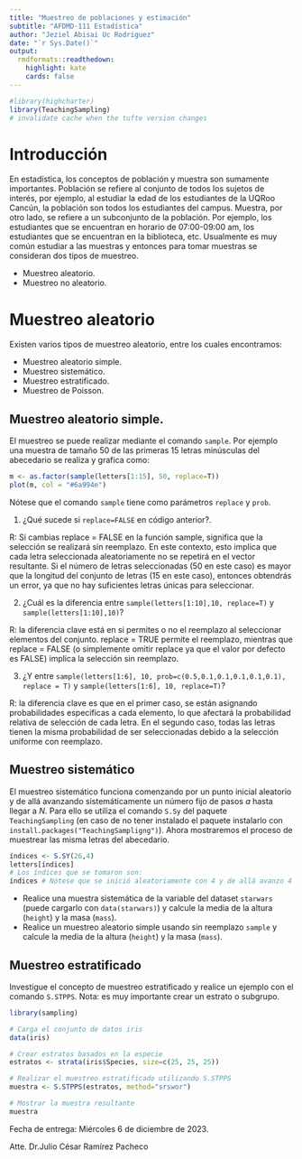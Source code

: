 ---
title: "Muestreo de poblaciones y estimación"
subtitle: "AFDMD-111 Estadística"
author: "Jeziel Abisai Uc Rodriguez"
date: "`r Sys.Date()`"
output:
  rmdformats::readthedown:
    highlight: kate
    cards: false
---

```{r setup, include=FALSE}
#library(highcharter)
library(TeachingSampling)
# invalidate cache when the tufte version changes
```




# Introducción

En estadística, los conceptos de población y muestra son sumamente importantes. Población se refiere al conjunto de todos los sujetos de interés, por ejemplo, al estudiar la edad de los estudiantes de la UQRoo Cancún, la población son todos los estudiantes del campus. Muestra, por otro lado, se refiere a un subconjunto de la población. Por ejemplo, los estudiantes que se encuentran en horario de 07:00-09:00 am, los estudiantes que se encuentran en la biblioteca, etc. Usualmente es muy común estudiar a las muestras y entonces para tomar muestras se consideran dos tipos de muestreo.

- Muestreo aleatorio.
- Muestreo no aleatorio.


# Muestreo aleatorio

Existen varios tipos de muestreo aleatorio, entre los cuales encontramos:

- Muestreo aleatorio simple.
- Muestreo sistemático.
- Muestreo estratificado.
- Muestreo de Poisson.

## Muestreo aleatorio simple.

El muestreo se puede realizar mediante el comando `sample`. Por ejemplo una muestra de tamaño $50$ de las primeras $15$ letras minúsculas del abecedario se realiza y grafica como:

```{r sampSR}
m <- as.factor(sample(letters[1:15], 50, replace=T))
plot(m, col = "#6a994e")
```

Nótese que el comando `sample` tiene como parámetros `replace` y `prob`. 

1. ¿Qué sucede si `replace=FALSE` en código anterior?.
 
 R: Si cambias replace = FALSE en la función sample, significa que la selección se realizará sin reemplazo. En este contexto, esto implica que cada letra seleccionada aleatoriamente no se repetirá en el vector resultante. Si el número de letras seleccionadas (50 en este caso) es mayor que la longitud del conjunto de letras (15 en este caso), entonces obtendrás un error, ya que no hay suficientes letras únicas para seleccionar.
 
2. ¿Cuál es la diferencia entre `sample(letters[1:10],10, replace=T)` y `sample(letters[1:10],10)`?

 R: la diferencia clave está en si permites o no el reemplazo al seleccionar elementos del conjunto. replace = TRUE permite el reemplazo, mientras que replace = FALSE (o simplemente omitir replace ya que el valor por defecto es FALSE) implica la selección sin reemplazo.

3. ¿Y entre `sample(letters[1:6], 10, prob=c(0.5,0.1,0.1,0.1,0.1,0.1), replace = T)` y `sample(letters[1:6], 10, replace=T)`?

 R: la diferencia clave es que en el primer caso, se están asignando probabilidades específicas a cada elemento, lo que afectará la probabilidad relativa de selección de cada letra. En el segundo caso, todas las letras tienen la misma probabilidad de ser seleccionadas debido a la selección uniforme con reemplazo.

## Muestreo sistemático

El muestreo sistemático funciona comenzando por un punto inicial aleatorio y de allá avanzando sistemáticamente un número fijo de pasos $a$ hasta llegar a $N$. Para ello se utiliza el comando `S.Sy` del paquete `TeachingSampling` (en caso de no tener instalado el paquete instalarlo con `install.packages("TeachingSampligng")`). Ahora mostraremos el proceso de muestrear las misma letras del abecedario.


```{r muesSys}
índices <- S.SY(26,4)
letters[índices]
# Los índices que se tomaron son:
índices # Nótese que se inició aleatoriamente con 4 y de allá avanzo 4 unidades.
```
- Realice una muestra sistemática de la variable del dataset `starwars` (puede cargarlo con `data(starwars)`) y calcule la media de la altura (`height`) y la masa (`mass`).
- Realice un muestreo aleatorio simple usando sin reemplazo `sample` y calcule la media de la altura (`height`) y la masa (`mass`).



## Muestreo estratificado

Investigue el concepto de muestreo estratificado y realice un ejemplo con el comando `S.STPPS`. Nota: es muy importante crear un estrato o subgrupo.

```{r}
library(sampling)

# Carga el conjunto de datos iris
data(iris)

# Crear estratos basados en la especie
estratos <- strata(iris$Species, size=c(25, 25, 25))

# Realizar el muestreo estratificado utilizando S.STPPS
muestra <- S.STPPS(estratos, method="srswor")

# Mostrar la muestra resultante
muestra

```


Fecha de entrega: Miércoles 6 de diciembre de 2023.

Atte. Dr.Julio César Ramírez Pacheco
